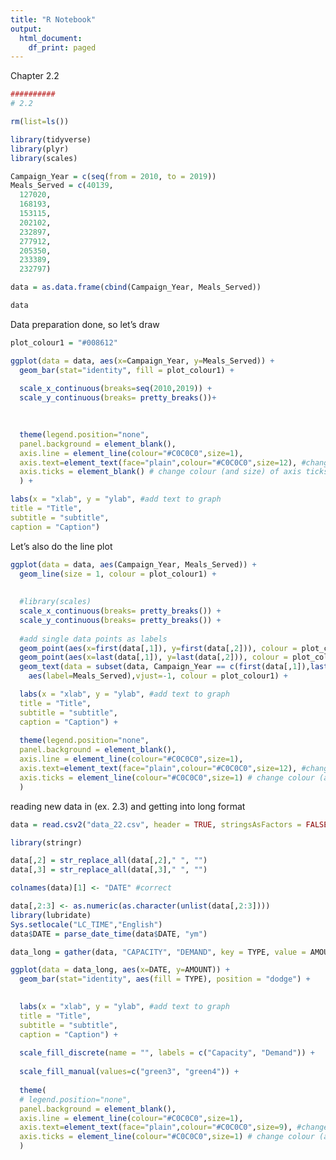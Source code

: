 ```yaml
---
title: "R Notebook"
output:
  html_document:
    df_print: paged
---
```


Chapter 2.2

```r
##########
# 2.2

rm(list=ls())

library(tidyverse)
library(plyr)
library(scales)

Campaign_Year = c(seq(from = 2010, to = 2019))
Meals_Served = c(40139,
  127020,
  168193,
  153115,
  202102,
  232897,
  277912,
  205350,
  233389,
  232797)

data = as.data.frame(cbind(Campaign_Year, Meals_Served))

data
```

Data preparation done, so let's draw
```r
plot_colour1 = "#008612"

ggplot(data = data, aes(x=Campaign_Year, y=Meals_Served)) +
  geom_bar(stat="identity", fill = plot_colour1) +
  
  scale_x_continuous(breaks=seq(2010,2019)) +
  scale_y_continuous(breaks= pretty_breaks())+
  

  
  theme(legend.position="none", 
  panel.background = element_blank(),
  axis.line = element_line(colour="#C0C0C0",size=1), 
  axis.text=element_text(face="plain",colour="#C0C0C0",size=12), #change size and colour of axis labels (use face="bold" to make bold)
  axis.ticks = element_blank() # change colour (and size) of axis ticksggplot change
  ) +

labs(x = "xlab", y = "ylab", #add text to graph
title = "Title",
subtitle = "subtitle",
caption = "Caption")
```
Let's also do the line plot
```r
ggplot(data = data, aes(Campaign_Year, Meals_Served)) +
  geom_line(size = 1, colour = plot_colour1) +
 
  
  #library(scales)
  scale_x_continuous(breaks= pretty_breaks()) +
  scale_y_continuous(breaks= pretty_breaks()) +
  
  #add single data points as labels
  geom_point(aes(x=first(data[,1]), y=first(data[,2])), colour = plot_colour1, size = 4) +
  geom_point(aes(x=last(data[,1]), y=last(data[,2])), colour = plot_colour1, size = 4) +
  geom_text(data = subset(data, Campaign_Year == c(first(data[,1]),last(data[,1]))),
    aes(label=Meals_Served),vjust=-1, colour = plot_colour1) +

  labs(x = "xlab", y = "ylab", #add text to graph
  title = "Title",
  subtitle = "subtitle",
  caption = "Caption") +
    
  theme(legend.position="none", 
  panel.background = element_blank(),
  axis.line = element_line(colour="#C0C0C0",size=1),
  axis.text=element_text(face="plain",colour="#C0C0C0",size=12), #change size and colour of axis labels (use face="bold" to make bold)
  axis.ticks = element_line(colour="#C0C0C0",size=1) # change colour (and size) of axis ticksggplot change
  )
```

reading new data in (ex. 2.3) and getting into long format

```r
data = read.csv2("data_22.csv", header = TRUE, stringsAsFactors = FALSE)

library(stringr)

data[,2] = str_replace_all(data[,2]," ", "")
data[,3] = str_replace_all(data[,3]," ", "")

colnames(data)[1] <- "DATE" #correct 

data[,2:3] <- as.numeric(as.character(unlist(data[,2:3])))
library(lubridate)
Sys.setlocale("LC_TIME","English")
data$DATE = parse_date_time(data$DATE, "ym")

data_long = gather(data, "CAPACITY", "DEMAND", key = TYPE, value = AMOUNT)
```

```r
ggplot(data = data_long, aes(x=DATE, y=AMOUNT)) +
  geom_bar(stat="identity", aes(fill = TYPE), position = "dodge") +

  
  labs(x = "xlab", y = "ylab", #add text to graph
  title = "Title",
  subtitle = "subtitle",
  caption = "Caption") +
  
  scale_fill_discrete(name = "", labels = c("Capacity", "Demand")) +
  
  scale_fill_manual(values=c("green3", "green4")) +
  
  theme(
  # legend.position="none", 
  panel.background = element_blank(),
  axis.line = element_line(colour="#C0C0C0",size=1),
  axis.text=element_text(face="plain",colour="#C0C0C0",size=9), #change size and colour of axis labels (use face="bold" to make bold)
  axis.ticks = element_line(colour="#C0C0C0",size=1) # change colour (and size) of axis ticksggplot change
  )
  
  
```

